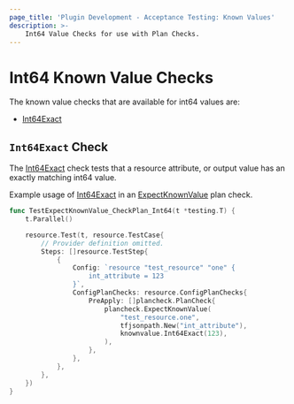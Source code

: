 ```yaml
---
page_title: 'Plugin Development - Acceptance Testing: Known Values'
description: >-
    Int64 Value Checks for use with Plan Checks.
---
```


# Int64 Known Value Checks

The known value checks that are available for int64 values are:

* [Int64Exact](/terraform/plugin/testing/acceptance-tests/known-value-checks/float64#int64exact-check)

## `Int64Exact` Check

The [Int64Exact](https://pkg.go.dev/github.com/hashicorp/terraform-plugin-testing/knownvalue#Int64Exact) check tests that a resource attribute, or output value has an exactly matching int64 value.

Example usage of [Int64Exact](https://pkg.go.dev/github.com/hashicorp/terraform-plugin-testing/knownvalue#Int64Exact) in an [ExpectKnownValue](/terraform/plugin/testing/acceptance-tests/plan-checks/resource) plan check.

```go
func TestExpectKnownValue_CheckPlan_Int64(t *testing.T) {
	t.Parallel()

	resource.Test(t, resource.TestCase{
		// Provider definition omitted.
		Steps: []resource.TestStep{
			{
				Config: `resource "test_resource" "one" {
					int_attribute = 123
				}`,
				ConfigPlanChecks: resource.ConfigPlanChecks{
					PreApply: []plancheck.PlanCheck{
						plancheck.ExpectKnownValue(
							"test_resource.one",
							tfjsonpath.New("int_attribute"),
							knownvalue.Int64Exact(123),
						),
					},
				},
			},
		},
	})
}
```
